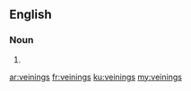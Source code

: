 ==English==

===Noun===
{{head|en}}

# {{plural of|veining}}

[[ar:veinings]]
[[fr:veinings]]
[[ku:veinings]]
[[my:veinings]]